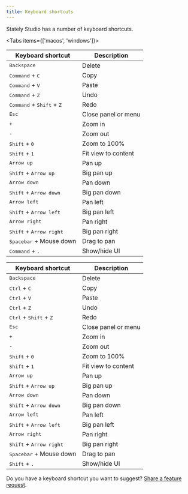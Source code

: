 ```yaml
---
title: Keyboard shortcuts
---
```


Stately Studio has a number of keyboard shortcuts.

<Tabs items={['macos', 'windows']}>
<Tab value="macos" label="macOS">

| Keyboard shortcut                                    | Description         |
| ---------------------------------------------------- | ------------------- |
| <kbd>Backspace</kbd>                                 | Delete              |
| <kbd>Command</kbd> + <kbd>C</kbd>                    | Copy                |
| <kbd>Command</kbd> + <kbd>V</kbd>                    | Paste               |
| <kbd>Command</kbd> + <kbd>Z</kbd>                    | Undo                |
| <kbd>Command</kbd> + <kbd>Shift</kbd> + <kbd>Z</kbd> | Redo                |
| <kbd>Esc</kbd>                                       | Close panel or menu |
| <kbd>+</kbd>                                         | Zoom in             |
| <kbd>-</kbd>                                         | Zoom out            |
| <kbd>Shift</kbd> + <kbd>0</kbd>                      | Zoom to 100%        |
| <kbd>Shift</kbd> + <kbd>1</kbd>                      | Fit view to content |
| <kbd>Arrow up</kbd>                                  | Pan up              |
| <kbd>Shift</kbd> + <kbd>Arrow up</kbd>               | Big pan up          |
| <kbd>Arrow down</kbd>                                | Pan down            |
| <kbd>Shift</kbd> + <kbd>Arrow down</kbd>             | Big pan down        |
| <kbd>Arrow left</kbd>                                | Pan left            |
| <kbd>Shift</kbd> + <kbd>Arrow left</kbd>             | Big pan left        |
| <kbd>Arrow right</kbd>                               | Pan right           |
| <kbd>Shift</kbd> + <kbd>Arrow right</kbd>            | Big pan right       |
| <kbd>Spacebar</kbd> + Mouse down                     | Drag to pan         |
| <kbd>Command</kbd> + <kbd>.</kbd>                    | Show/hide UI        |

</Tab>

<Tab value="windows" label="Windows/Linux">

| Keyboard shortcut                                 | Description         |
| ------------------------------------------------- | ------------------- |
| <kbd>Backspace</kbd>                              | Delete              |
| <kbd>Ctrl</kbd> + <kbd>C</kbd>                    | Copy                |
| <kbd>Ctrl</kbd> + <kbd>V</kbd>                    | Paste               |
| <kbd>Ctrl</kbd> + <kbd>Z</kbd>                    | Undo                |
| <kbd>Ctrl</kbd> + <kbd>Shift</kbd> + <kbd>Z</kbd> | Redo                |
| <kbd>Esc</kbd>                                    | Close panel or menu |
| <kbd>+</kbd>                                      | Zoom in             |
| <kbd>-</kbd>                                      | Zoom out            |
| <kbd>Shift</kbd> + <kbd>0</kbd>                   | Zoom to 100%        |
| <kbd>Shift</kbd> + <kbd>1</kbd>                   | Fit view to content |
| <kbd>Arrow up</kbd>                               | Pan up              |
| <kbd>Shift</kbd> + <kbd>Arrow up</kbd>            | Big pan up          |
| <kbd>Arrow down</kbd>                             | Pan down            |
| <kbd>Shift</kbd> + <kbd>Arrow down</kbd>          | Big pan down        |
| <kbd>Arrow left</kbd>                             | Pan left            |
| <kbd>Shift</kbd> + <kbd>Arrow left</kbd>          | Big pan left        |
| <kbd>Arrow right</kbd>                            | Pan right           |
| <kbd>Shift</kbd> + <kbd>Arrow right</kbd>         | Big pan right       |
| <kbd>Spacebar</kbd> + Mouse down                  | Drag to pan         |
| <kbd>Shift</kbd> + <kbd>.</kbd>                   | Show/hide UI        |

</Tab>

</Tabs>

Do you have a keyboard shortcut you want to suggest? [Share a feature request](https://feedback.stately.ai).
